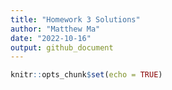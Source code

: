 ```yaml
---
title: "Homework 3 Solutions"
author: "Matthew Ma"
date: "2022-10-16"
output: github_document
---
```


```r
knitr::opts_chunk$set(echo = TRUE)
```

```r

```

